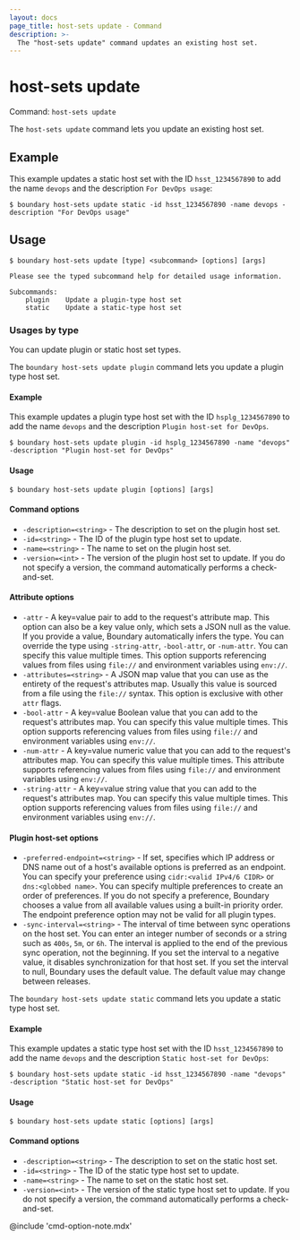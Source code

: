 ```yaml
---
layout: docs
page_title: host-sets update - Command
description: >-
  The "host-sets update" command updates an existing host set.
---
```


# host-sets update

Command: `host-sets update`

The `host-sets update` command lets you update an existing host set.

## Example

This example updates a static host set with the ID `hsst_1234567890` to add the name `devops` and the description `For DevOps usage`:

```shell-session
$ boundary host-sets update static -id hsst_1234567890 -name devops -description "For DevOps usage"
```

## Usage

<CodeBlockConfig hideClipboard>

```shell-session
$ boundary host-sets update [type] <subcommand> [options] [args]

Please see the typed subcommand help for detailed usage information.

Subcommands:
    plugin    Update a plugin-type host set
    static    Update a static-type host set
```

</CodeBlockConfig>

### Usages by type

You can update plugin or static host set types.

<Tabs>
<Tab heading="Plugin">

The `boundary host-sets update plugin` command lets you update a plugin type host set.

#### Example

This example updates a plugin type host set with the ID `hsplg_1234567890` to add the name `devops` and the description `Plugin host-set for DevOps`.

```shell-session
$ boundary host-sets update plugin -id hsplg_1234567890 -name "devops" -description "Plugin host-set for DevOps"
```

#### Usage

<CodeBlockConfig hideClipboard>

```shell-session
$ boundary host-sets update plugin [options] [args]
```

</CodeBlockConfig>

#### Command options

- `-description=<string>` - The description to set on the plugin host set.
- `-id=<string>` - The ID of the plugin type host set to update.
- `-name=<string>` - The name to set on the plugin host set.
- `-version=<int>` - The version of the plugin host set to update.
If you do not specify a version, the command automatically performs a check-and-set.

#### Attribute options

- `-attr` - A key=value pair to add to the request's attribute map.
This option can also be a key value only, which sets a JSON null as the value.
If you provide a value, Boundary automatically infers the type.
You can override the type using `-string-attr`, `-bool-attr`, or `-num-attr`.
You can specify this value multiple times.
This option supports referencing values from files using `file://` and environment variables using `env://`.
- `-attributes=<string>` - A JSON map value that you can use as the entirety of the request's attributes map.
Usually this value is sourced from a file using the `file://` syntax.
This option is exclusive with other `attr` flags.
- `-bool-attr` - A key=value Boolean value that you can add to the request's attributes map.
You can specify this value multiple times.
This option supports referencing values from files using `file://` and environment variables using `env://`.
- `-num-attr` - A key=value numeric value that you can add to the request's attributes map.
You can specify this value multiple times.
This attribute supports referencing values from files using `file://` and environment variables using `env://`.
- `-string-attr` - A key=value string value that you can add to the request's attributes map.
You can specify this value multiple times.
This option supports referencing values from files using `file://` and environment variables using `env://`.

#### Plugin host-set options

- `-preferred-endpoint=<string>` - If set, specifies which IP address or DNS name out of a host's available options is preferred as an endpoint.
You can specify your preference using `cidr:<valid IPv4/6 CIDR>` or `dns:<globbed name>`.
You can specify multiple preferences to create an order of preferences.
If you do not specify a preference, Boundary chooses a value from all available values using a built-in priority order.
The endpoint preference option may not be valid for all plugin types.
- `-sync-interval=<string>` - The interval of time between sync operations on the host set.
You can enter an integer number of seconds or a string such as `400s`, `5m`, or `6h`.
The interval is applied to the end of the previous sync operation, not the beginning.
If you set the interval to a negative value, it disables synchronization for that host set.
If you set the interval to null, Boundary uses the default value.
The default value may change between releases.

</Tab>

<Tab heading="Static">

The `boundary host-sets update static` command lets you update a static type host set.

#### Example

This example updates a static type host set with the ID `hsst_1234567890` to add the name `devops` and the description `Static host-set for DevOps`:

```shell-session
$ boundary host-sets update static -id hsst_1234567890 -name "devops" -description "Static host-set for DevOps"
```

#### Usage

<CodeBlockConfig hideClipboard>

```shell-session
$ boundary host-sets update static [options] [args]
```

</CodeBlockConfig>

#### Command options

- `-description=<string>` - The description to set on the static host set.
- `-id=<string>` - The ID of the static type host set to update.
- `-name=<string>` - The name to set on the static host set.
- `-version=<int>` - The version of the static type host set to update.
If you do not specify a version, the command automatically performs a check-and-set.

</Tab>
</Tabs>

@include 'cmd-option-note.mdx'